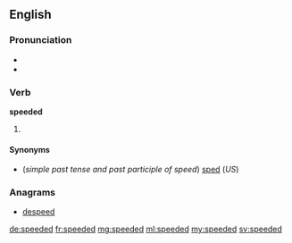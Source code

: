 ==English==

===Pronunciation===
* {{X-SAMPA|/'spi:d@d/}}
* {{IPA|/ˈspiːdəd/}}

===Verb===
'''speeded'''

# {{British}} {{en-past of|speed}}

====Synonyms====
* (''simple past tense and past participle of speed'') [[sped]] (''US'')

===Anagrams===
* [[despeed#English|despeed]]

[[de:speeded]]
[[fr:speeded]]
[[mg:speeded]]
[[ml:speeded]]
[[my:speeded]]
[[sv:speeded]]